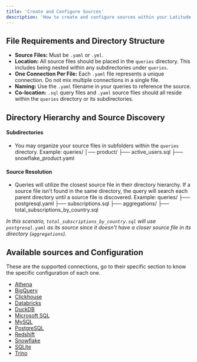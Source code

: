 ```yaml
---
title: 'Create and Configure Sources'
description: 'How to create and configure sources within your Latitude project'
---
```


## File Requirements and Directory Structure
- **Source Files:** Must be `.yaml` or `.yml`.
- **Location:** All source files should be placed in the `queries` directory. This includes being nested within any subdirectories under `queries`.
- **One Connection Per File:** Each `.yaml` file represents a unique connection. Do not mix multiple connections in a single file.
- **Naming:** Use the `.yaml` filename in your queries to reference the source.
- **Co-location:** `.sql` query files and `.yaml` source files should all reside within the `queries` directory or its subdirectories.

## Directory Hierarchy and Source Discovery

#### Subdirectories
- You may organize your source files in subfolders within the `queries` directory.
Example:
queries/
│── product/
├── active_users.sql
├── snowflake_product.yaml


#### Source Resolution
- Queries will utilize the closest source file in their directory hierarchy. If a source file isn't found in the same directory, the query will search each parent directory until a source file is discovered.
Example:
queries/
├── postgresql.yaml
├── subscriptions.sql
├── aggregations/
├── total_subscriptions_by_country.sql

*In this scenario, `total_subscriptions_by_country.sql` will use `postgresql.yaml` as its source since it doesn't have a closer source file in its directory (`aggregations`).*

## Available sources and Configuration

These are the supported connections, go to their specific section to know the specific configuration of each one.

- [Athena](athena)
- [BigQuery](bigquery)
- [Clickhouse](clickhouse)
- [Databricks](databricks)
- [DuckDB](duckdb)
- [Microsoft SQL](mssql)
- [MySQL](mysql)
- [PostgreSQL](postgresql)
- [Redshift](redshift)
- [Snowflake](snowflake)
- [SQLite](sqlite)
- [Trino](trino)

